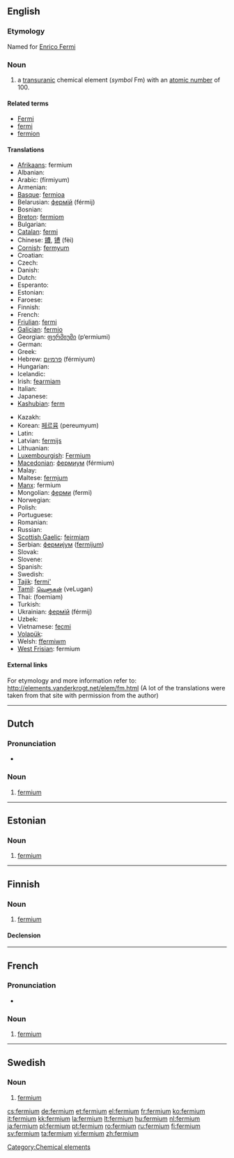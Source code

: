 {{also|Fermium}}
==English==
{{elements|Fm|einsteinium|Es|mendelevium|Md}}

===Etymology===
Named for [[w:Enrico Fermi|Enrico Fermi]]

===Noun===
{{en-noun|-}}
{{wikipedia}}

# a [[transuranic]] chemical element (''symbol'' Fm) with an [[atomic number]] of 100.

====Related terms====
* [[w:Enrico Fermi|Fermi]]
* [[fermi]]
* [[fermion]]

====Translations====
{{trans-top|chemical element}}
* [[Afrikaans]]: fermium
* Albanian: {{t-|sq|fermium|xs=Albanian}}
* Arabic: {{Arab|[[فرميوم]]}} (fírmiyum) {{m}}
* Armenian: {{t-|hy|ֆերմիում|tr=fermium}}
* [[Basque]]: [[fermioa]]
* Belarusian: [[фермiй]] (férmij) {{m}}
* Bosnian: {{t-|bs|fermij}}
* [[Breton]]: [[fermiom]]
* Bulgarian: {{t-|bg|фермий|m|tr=férmij}}
* [[Catalan]]: [[fermi]]
* Chinese: [[鐨]], [[镄]] (fèi)
* [[Cornish]]: [[fermyum]]
* Croatian: {{t+|hr|fermij}}
* Czech: {{t+|cs|fermium}}
* Danish: {{t-|da|fermium}}
* Dutch: {{t+|nl|fermium|n}}
* Esperanto: {{t-|eo|fermio|xs=Esperanto}}
* Estonian: {{t+|et|fermium}}
* Faroese: {{t-|fo|fermium|xs=Faroese}}
* Finnish: {{t+|fi|fermium}}
* French: {{t+|fr|fermium|m}}
* [[Friulian]]: [[fermi]]
* [[Galician]]: [[fermio]]
* Georgian: [[ფერმიუმი]] (p‘ermiumi)
* German: {{t+|de|Fermium|n}}
* Greek: {{t+|el|φέρμιο|n|tr=férmio}}
* Hebrew: [[פרמיום]] (férmiyum)
* Hungarian: {{t+|hu|fermium}}
* Icelandic: {{t+|is|fermín}}
* Irish: [[fearmiam]]
* Italian: {{t+|it|fermio|m}}
* Japanese: {{t+|ja|フェルミウム|tr=ferumiumu}}
* [[Kashubian]]: [[ferm]]
{{trans-mid}}
* Kazakh: {{t-|kk|фермий|tr=fermii|sc=Cyrl|xs=Kazakh}}
* Korean: [[페르뮴]] (pereumyum)
* Latin: {{t+|la|fermium|n}}
* Latvian: [[fermijs]]
* Lithuanian: {{t+|lt|fermis|xs=Lithuanian}}
* [[Luxembourgish]]: [[Fermium]] {{n}}
* [[Macedonian]]: [[фермиум]] (férmium) {{m}}
* Malay: {{t-|ms|fermium|xs=Malay}}
* Maltese: [[fermjum]]
* [[Manx]]: fermium
* Mongolian: [[ферми]] (fermi)
* Norwegian: {{t-|no|fermium}}
* Polish: {{t+|pl|ferm|m}}
* Portuguese: {{t+|pt|férmio|m}}
* Romanian: {{t+|ro|fermiu|n}}
* Russian: {{t+|ru|фермий|m|tr=férmij}}
* [[Scottish Gaelic]]: [[feirmiam]]
* Serbian: [[фермиjум]] ([[fermijum]]) {{m}}
* Slovak: {{t-|sk|fermium}}
* Slovene: {{t+|sl|fermij}}
* Spanish: {{t+|es|fermio|m}}
* Swedish: {{t+|sv|fermium|n}}
* [[Tajik]]: [[fermi']]
* [[Tamil]]: [[வெளுகன்]] (veLugan)
* Thai: {{Thai|[[เฟอร์เมียม]]}} (foemiam)
* Turkish: {{t+|tr|fermiyum}}
* Ukrainian: [[фермiй]] (férmij) {{m}}
* Uzbek: {{t-|uz|фермий|tr=fermiy|sc=Cyrl|xs=Uzbek}}
* Vietnamese: [[fecmi]]
* [[Volapük]]: {{t|vo|fermin}}
* Welsh: [[ffermiwm]]
* [[West Frisian]]: fermium
{{trans-bottom}}

====External links====
For etymology and more information refer to:
http://elements.vanderkrogt.net/elem/fm.html
(A lot of the translations were taken from that site with permission from the author)

[[Category:Chemical elements]]

----

==Dutch==
{{wikipedia|lang=nl}}

===Pronunciation===
* {{audio|Nl-fermium.ogg|Audio}}

===Noun===
{{infl|nl|noun|g=n}}

# {{chemical element|lang=nl}} [[fermium#English|fermium]]

----

==Estonian==

===Noun===
{{infl|et|noun}}

# {{chemical element|lang=et}} [[#English|fermium]]

----

==Finnish==
{{wikipedia|lang=fi}}

===Noun===
{{infl|fi|noun}}

# {{element|lang=fi}} [[#English|fermium]]

====Declension====
{{fi-decl-risti|fermium}}

----
==French==
{{wikipedia|lang=fr}}

===Pronunciation===
* {{IPA|lang=fr|/fɛʁ.mjɔm/ }}

===Noun===
{{fr-noun-unc|m}}

# {{chemical element|lang=fr}} [[#English|fermium]]

----

==Swedish==
{{wikipedia|lang=sv}}

===Noun===
{{sv-noun-unc-n|2=fermiumet}}

# {{context|element|lang=sv}} [[#English|fermium]]

[[cs:fermium]]
[[de:fermium]]
[[et:fermium]]
[[el:fermium]]
[[fr:fermium]]
[[ko:fermium]]
[[it:fermium]]
[[kk:fermium]]
[[la:fermium]]
[[lt:fermium]]
[[hu:fermium]]
[[nl:fermium]]
[[ja:fermium]]
[[pl:fermium]]
[[pt:fermium]]
[[ro:fermium]]
[[ru:fermium]]
[[fi:fermium]]
[[sv:fermium]]
[[ta:fermium]]
[[vi:fermium]]
[[zh:fermium]]